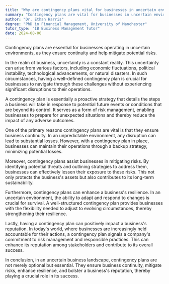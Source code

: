 ```yaml
---
title: "Why are contingency plans vital for businesses in uncertain environments?"
summary: "Contingency plans are vital for businesses in uncertain environments to ensure continuity and mitigate potential risks."
author: "Dr. Ethan Harris"
degree: "PhD in Financial Management, University of Manchester"
tutor_type: "IB Business Management Tutor"
date: 2024-08-06
---
```


Contingency plans are essential for businesses operating in uncertain environments, as they ensure continuity and help mitigate potential risks.

In the realm of business, uncertainty is a constant reality. This uncertainty can arise from various factors, including economic fluctuations, political instability, technological advancements, or natural disasters. In such circumstances, having a well-defined contingency plan is crucial for businesses to navigate through these challenges without experiencing significant disruptions to their operations.

A contingency plan is essentially a proactive strategy that details the steps a business will take in response to potential future events or conditions that are beyond its control. It serves as a form of risk management, enabling businesses to prepare for unexpected situations and thereby reduce the impact of any adverse outcomes.

One of the primary reasons contingency plans are vital is that they ensure business continuity. In an unpredictable environment, any disruption can lead to substantial losses. However, with a contingency plan in place, businesses can maintain their operations through a backup strategy, minimizing potential losses.

Moreover, contingency plans assist businesses in mitigating risks. By identifying potential threats and outlining strategies to address them, businesses can effectively lessen their exposure to these risks. This not only protects the business's assets but also contributes to its long-term sustainability.

Furthermore, contingency plans can enhance a business's resilience. In an uncertain environment, the ability to adapt and respond to changes is crucial for survival. A well-structured contingency plan provides businesses with the flexibility needed to adjust to evolving circumstances, thereby strengthening their resilience.

Lastly, having a contingency plan can positively impact a business's reputation. In today's world, where businesses are increasingly held accountable for their actions, a contingency plan signals a company's commitment to risk management and responsible practices. This can enhance its reputation among stakeholders and contribute to its overall success.

In conclusion, in an uncertain business landscape, contingency plans are not merely optional but essential. They ensure business continuity, mitigate risks, enhance resilience, and bolster a business's reputation, thereby playing a crucial role in its success.
    